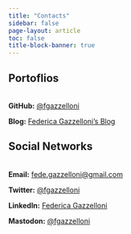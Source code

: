 ```yaml
---
title: "Contacts"
sidebar: false
page-layout: article
toc: false
title-block-banner: true
---
```



## Portoflios
<br>
**GitHub:** [@fgazzelloni](https://github.com/fgazzelloni)

**Blog:** [Federica Gazzelloni's Blog](https://fgazzelloni.quarto.pub/blog/)

## Social Networks
<br>
**Email:** [fede.gazzelloni@gmail.com](mailto:fede.gazzelloni@gmail.com)

**Twitter:** [@fgazzelloni](https://twitter.com/fgazzelloni)

**LinkedIn:** [Federica Gazzelloni](https://www.linkedin.com/in/federicagazzelloni)

**Mastodon:** [@fgazzelloni](https://fosstodon.org/@fgazzelloni)


